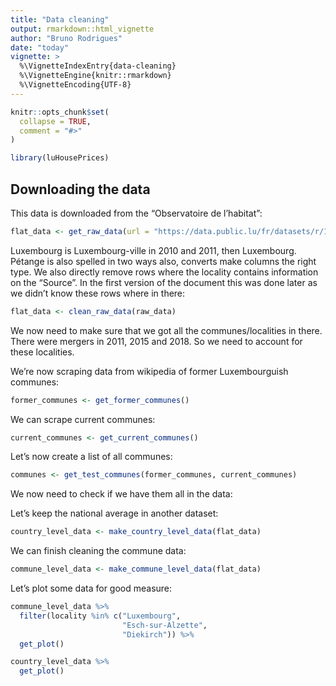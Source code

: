 ```yaml
---
title: "Data cleaning"
output: rmarkdown::html_vignette
author: "Bruno Rodrigues"
date: "today"
vignette: >
  %\VignetteIndexEntry{data-cleaning}
  %\VignetteEngine{knitr::rmarkdown}
  %\VignetteEncoding{UTF-8}
---
```


```r
knitr::opts_chunk$set(
  collapse = TRUE,
  comment = "#>"
)
```

```r
library(luHousePrices)
```

<!-- WARNING - This vignette is generated by {fusen} from /minimal/my_article.qmd: do not edit by hand -->

## Downloading the data

This data is downloaded from the "Observatoire de l'habitat":


```r
flat_data <- get_raw_data(url = "https://data.public.lu/fr/datasets/r/1d20f982-57e1-4ae2-a278-dc78c88c21dc")
```

Luxembourg is Luxembourg-ville in 2010 and 2011, then Luxembourg. Pétange is also spelled in two
ways also, converts make columns the right type. We also directly remove rows where the locality
contains information on the "Source". In the first version of the document this was done later
as we didn't know these rows where in there:


```r
flat_data <- clean_raw_data(raw_data)
```

We now need to make sure that we got all the communes/localities in there. There were mergers in
2011, 2015 and 2018. So we need to account for these localities.

We’re now scraping data from wikipedia of former Luxembourguish communes:


```r
former_communes <- get_former_communes()
```

We can scrape current communes:


```r
current_communes <- get_current_communes()
```

Let’s now create a list of all communes:


```r
communes <- get_test_communes(former_communes, current_communes)
```

We now need to check if we have them all in the data:


Let’s keep the national average in another dataset:


```r
country_level_data <- make_country_level_data(flat_data)
```

We can finish cleaning the commune data:


```r
commune_level_data <- make_commune_level_data(flat_data)
```

Let’s plot some data for good measure:


```r
commune_level_data %>%
  filter(locality %in% c("Luxembourg",
                         "Esch-sur-Alzette",
                         "Diekirch")) %>%
  get_plot()

country_level_data %>%
  get_plot()
```

